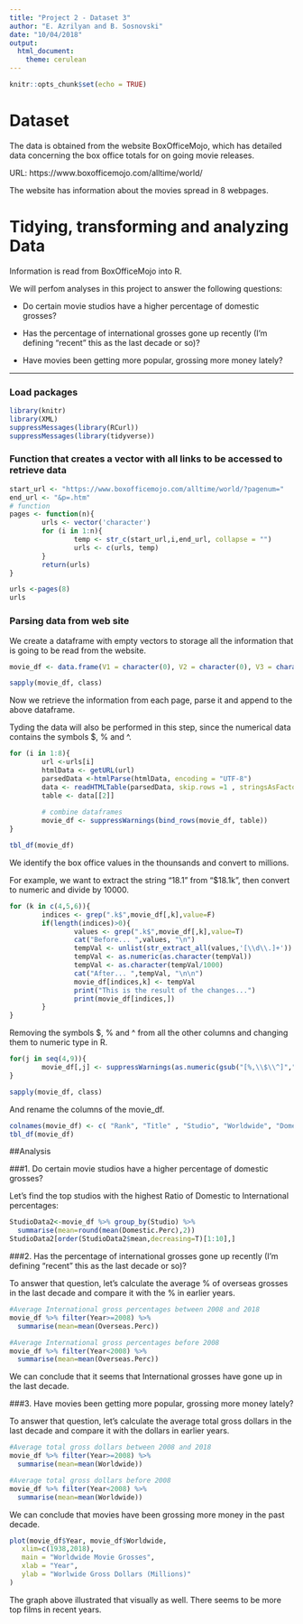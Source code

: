 ```yaml
---
title: "Project 2 - Dataset 3"
author: "E. Azrilyan and B. Sosnovski"
date: "10/04/2018"
output: 
  html_document: 
    theme: cerulean
---
```


```r
knitr::opts_chunk$set(echo = TRUE)
```


# Dataset

The data is obtained from the website BoxOfficeMojo, which has detailed data concerning the box office totals for on going movie releases.  

URL: https://www.boxofficemojo.com/alltime/world/

The website has information about the movies spread in 8 webpages.


# Tidying, transforming and analyzing Data

Information is read from BoxOfficeMojo into R.

We will perfom analyses in this project to answer the following questions:

* Do certain movie studios have a higher percentage of domestic grosses?

* Has the percentage of international grosses gone up recently (I'm defining "recent" this as the last decade or so)? 

* Have movies been getting more popular, grossing more money lately? 

_____________________________________________________________________

### Load packages
```r
library(knitr)
library(XML)
suppressMessages(library(RCurl))
suppressMessages(library(tidyverse))
```


### Function that creates a vector with all links to be accessed to retrieve data

```r
start_url <- "https://www.boxofficemojo.com/alltime/world/?pagenum="
end_url <- "&p=.htm"
# function
pages <- function(n){
        urls <- vector('character')
        for (i in 1:n){
                temp <- str_c(start_url,i,end_url, collapse = "")
                urls <- c(urls, temp)
        }
        return(urls)
}

urls <-pages(8)
urls
```

### Parsing data from web site

We create a dataframe with empty vectors to storage all the information that is going to be read from the website.

```r
movie_df <- data.frame(V1 = character(0), V2 = character(0), V3 = character(0), V4 = character(0), V5 = character(0), V6 = character(0), V7 = character(0), V8 = character(0), V9=character(0), stringsAsFactors = FALSE)

sapply(movie_df, class)
```

Now we retrieve the information from each page, parse it and append to the above dataframe.

Tyding the data will also be performed in this step, since the numerical data contains the symbols $, % and ^.

```r
for (i in 1:8){
        url <-urls[i]
        htmlData <- getURL(url)
        parsedData <-htmlParse(htmlData, encoding = "UTF-8")
        data <- readHTMLTable(parsedData, skip.rows =1 , stringsAsFactors = FALSE)
        table <- data[[2]]
        
        # combine dataframes
        movie_df <- suppressWarnings(bind_rows(movie_df, table)) 
}    

tbl_df(movie_df)
```

We identify the box office values in the thounsands and convert to millions.

For example, we want to extract the string "18.1" from "$18.1k", then convert to numeric and divide by 10000.

```r
for (k in c(4,5,6)){
        indices <- grep(".k$",movie_df[,k],value=F)
        if(length(indices)>0){
                values <- grep(".k$",movie_df[,k],value=T)
                cat("Before... ",values, "\n")
                tempVal <- unlist(str_extract_all(values,'[\\d\\.]+'))
                tempVal <- as.numeric(as.character(tempVal))
                tempVal <- as.character(tempVal/1000)
                cat("After... ",tempVal, "\n\n")
                movie_df[indices,k] <- tempVal
                print("This is the result of the changes...")
                print(movie_df[indices,])
        }
}

```


Removing the symbols $, % and ^ from all the other columns and changing them to numeric type in R.

```r
for(j in seq(4,9)){
        movie_df[,j] <- suppressWarnings(as.numeric(gsub("[%,\\$\\^]","", movie_df[,j])))
}

sapply(movie_df, class)
```

And rename the columns of the movie_df.

```r
colnames(movie_df) <- c( "Rank", "Title" , "Studio", "Worldwide", "Domestic", "Domestic.Perc", "Overseas", "Overseas.Perc", "Year")
tbl_df(movie_df)
```

##Analysis

###1. Do certain movie studios have a higher percentage of domestic grosses?

Let's find the top studios with the highest Ratio of Domestic to International percentages:

```r

StudioData2<-movie_df %>% group_by(Studio) %>%
  summarise(mean=round(mean(Domestic.Perc),2))
StudioData2[order(StudioData2$mean,decreasing=T)[1:10],]

```

###2. Has the percentage of international grosses gone up recently (I'm defining "recent" this as the last decade or so)? 

To answer that question, let's calculate the average % of overseas grosses in the last decade and compare it with the % in earlier years. 

```r
#Average International gross percentages between 2008 and 2018
movie_df %>% filter(Year>=2008) %>%
  summarise(mean=mean(Overseas.Perc))

#Average International gross percentages before 2008
movie_df %>% filter(Year<2008) %>%
  summarise(mean=mean(Overseas.Perc))
```

We can conclude that it seems that International grosses have gone up in the last decade.

###3. Have movies been getting more popular, grossing more money lately? 

To answer that question, let's calculate the average total gross dollars in the last decade and compare it with the dollars in earlier years. 

```r
#Average total gross dollars between 2008 and 2018
movie_df %>% filter(Year>=2008) %>%
  summarise(mean=mean(Worldwide))

#Average total gross dollars before 2008
movie_df %>% filter(Year<2008) %>%
  summarise(mean=mean(Worldwide))
```

We can conclude that movies have been grossing more money in the past decade. 

```r
plot(movie_df$Year, movie_df$Worldwide, 
   xlim=c(1938,2018),
   main = "Worldwide Movie Grosses",
   xlab = "Year",
   ylab = "Worlwide Gross Dollars (Millions)"
)
```

The graph above illustrated that visually as well. There seems to be more top films in recent years.